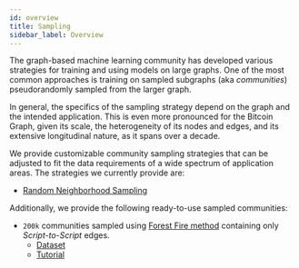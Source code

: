 ```yaml
---
id: overview
title: Sampling
sidebar_label: Overview
---
```


The graph-based machine learning community has developed 
various strategies for training and using models on large graphs. 
One of the most common approaches is training on sampled subgraphs 
(aka _communities_) 
pseudorandomly sampled from the larger graph.


In general, the specifics of the sampling strategy 
depend on the graph and the intended application. 
This is even more pronounced for the Bitcoin Graph, 
given its scale, the heterogeneity of its nodes and edges, 
and its extensive longitudinal nature, as it spans over a decade.


We provide customizable community sampling strategies 
that can be adjusted to fit the data requirements 
of a wide spectrum of application areas. 
The strategies we currently provide are:

- [Random Neighborhood Sampling](./rns)


Additionally, we provide the following ready-to-use sampled communities:

- `200k` communities sampled using [Forest Fire method](./forest-fire) containing only _Script-to-Script_ edges.
    * [Dataset](https://www.kaggle.com/datasets/vjalili/bitcoin-graph-sampled-communities/data)
    * [Tutorial](https://github.com/B1AAB/GraphStudio/tree/main/quickstart/script_classification)
